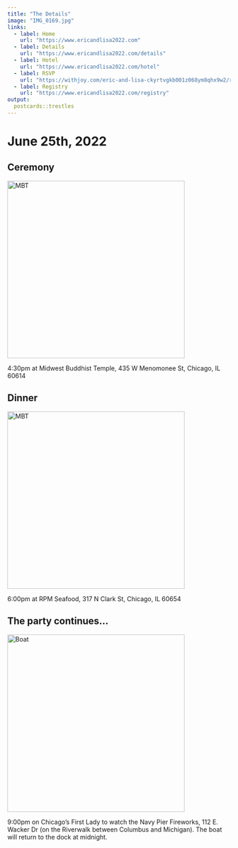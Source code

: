 ```yaml
---
title: "The Details"
image: "IMG_0169.jpg"
links:
  - label: Home
    url: "https://www.ericandlisa2022.com"
  - label: Details
    url: "https://www.ericandlisa2022.com/details"
  - label: Hotel
    url: "https://www.ericandlisa2022.com/hotel"
  - label: RSVP
    url: "https://withjoy.com/eric-and-lisa-ckyrtvgkb001z068ym8qhx9w2/rsvp?referrer=rsvpButton"
  - label: Registry
    url: "https://www.ericandlisa2022.com/registry"
output:
  postcards::trestles
---
```


# June 25th, 2022
 
## Ceremony

<img src="https://mbtchicago.org/wp-content/uploads/jpg/Temple-JS-632x238.jpg" alt="MBT" width="400"/>

4:30pm at Midwest Buddhist Temple, 435 W Menomonee St, Chicago, IL 60614

## Dinner

<img src="https://s3.amazonaws.com/bucket.leye.co/uploads/2009/01/RPMSeafood_RiverView_AliciaFierro_AesthiicaPhotography.jpg" alt="MBT" width="400"/>

6:00pm at RPM Seafood, 317 N Clark St, Chicago, IL 60654

## The party continues...

<img src="https://www.cruisechicago.com/assets/components/phpthumbof/cache/First-Lady-Sunset-1800w.2ecabb4826d44f77cb5138097a192d4236.jpg" alt="Boat" width="400"/>

9:00pm on Chicago's First Lady to watch the Navy Pier Fireworks, 112 E. Wacker Dr (on the Riverwalk between Columbus and Michigan). The boat will return to the dock at midnight.
